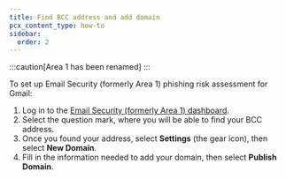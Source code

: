 ```yaml
---
title: Find BCC address and add domain
pcx_content_type: how-to
sidebar:
  order: 2
---
```



:::caution[Area 1 has been renamed]
<Render file="rename-area1-to-ces" />
:::

To set up Email Security (formerly Area 1) phishing risk assessment for Gmail:

1. Log in to the [Email Security (formerly Area 1) dashboard](https://horizon.area1security.com/).
2. Select the question mark, where you will be able to find your BCC address.
3. Once you found your address, select **Settings** (the gear icon), then select **New Domain**.
4. Fill in the information needed to add your domain, then select **Publish Domain**.


